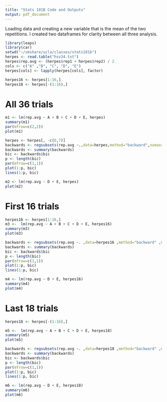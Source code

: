 ```yaml
---
title: "Stats 101B Code and Outputs"
output: pdf_document
---
```


Loading data and creating a new variable that is the mean of the two repetitions. I created two dataframes for clarity between all three analysis. 

```r
library(leaps)
library(car)
setwd("~/vmshare/ucla/classes/stats101b")
herpes <- read.table("hsv34.txt")
herpes$rep.avg <- (herpes$rep1 + herpes$rep2) / 2
cols <- c("A" ,"B", "C", "D", "E")
herpes[cols] <- lapply(herpes[cols], factor)

herpes16 <- herpes[1:16,]
herpes18 <- herpes[-(1:16),]
```

# All 36 trials

```r
m1 <- lm(rep.avg ~ A + B + C + D + E, herpes)
summary(m1)
par(mfrow=c(2,2))
plot(m1)

herpes <- herpes[, -c(6,7)]
backwards <- regsubsets(rep.avg ~.,data=herpes,method="backward",nvmax=10)
backwards <- summary(backwards)
bic <- backwards$bic
p <- length(bic)
par(mfrow=c(1,1))
plot(1:p, bic)
lines(1:p, bic)

m2 <- lm(rep.avg ~ D + E, herpes)
plot(m2)
```

# First 16 trials

```r
herpes16 <- herpes[1:16,]
m3 <-  lm(rep.avg ~ A + B + C + D + E, herpes16)
summary(m3)
plot(m3)

backwards <- regsubsets(rep.avg ~. ,data=herpes16 ,method="backward" ,nvmax=10)
backwards <- summary(backwards)
bic <- backwards$bic
p <- length(bic)
par(mfrow=c(1,1))
plot(1:p, bic)
lines(1:p, bic)

m4 <- lm(rep.avg ~ D + E, herpes16)
summary(m4)
plot(m4)
```

# Last 18 trials

```r
herpes18 <- herpes[-(1:16),]

m5 <-  lm(rep.avg ~ A + B + C + D + E, herpes18)
summary(m5)
plot(m5)

backwards <- regsubsets(rep.avg ~. ,data=herpes18 ,method="backward" ,nvmax=10)
backwards <- summary(backwards)
bic <- backwards$bic
p <- length(bic)
par(mfrow=c(1,1))
plot(1:p, bic)
lines(1:p, bic)

m6 <- lm(rep.avg ~ D + E, herpes18)
summary(m6)
plot(m6)
```

